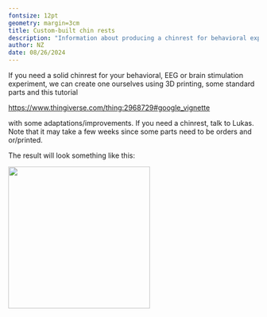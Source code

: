 ```yaml
---
fontsize: 12pt
geometry: margin=3cm
title: Custom-built chin rests
description: "Information about producing a chinrest for behavioral experiments"
author: NZ
date: 08/26/2024
---
```


If you need a solid chinrest for your behavioral, EEG or brain stimulation experiment, we can create one ourselves using 3D printing, some standard parts and this tutorial

<https://www.thingiverse.com/thing:2968729#google_vignette>

with some adaptations/improvements. If you need a chinrest, talk to Lukas. Note that it may take a few weeks since some parts need to be orders and or/printed.

The result will look something like this:

![](images/clipboard-4158281035.png){width="285"}
